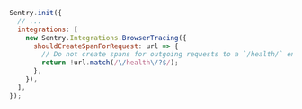 ```javascript
Sentry.init({
  // ...
  integrations: [
    new Sentry.Integrations.BrowserTracing({
      shouldCreateSpanForRequest: url => {
        // Do not create spans for outgoing requests to a `/health/` endpoint
        return !url.match(/\/health\/?$/);
      },
    }),
  ],
});
```
